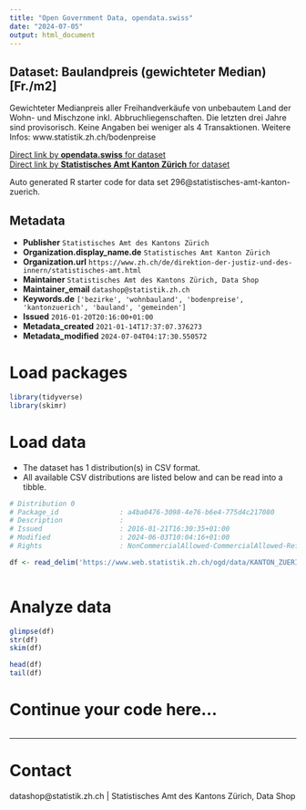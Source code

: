 ```yaml
---
title: "Open Government Data, opendata.swiss"
date: "2024-07-05"
output: html_document
---
```


## Dataset: Baulandpreis (gewichteter Median) [Fr./m2]

Gewichteter Medianpreis aller Freihandverkäufe von unbebautem Land der Wohn- und Mischzone inkl. Abbruchliegenschaften. Die letzten drei Jahre sind provisorisch. Keine Angaben bei weniger als 4 Transaktionen. Weitere Infos: www.statistik.zh.ch/bodenpreise

[Direct link by **opendata.swiss** for dataset](https://opendata.swiss/de/dataset/baulandpreis-median-fr-m2)<br>
[Direct link by **Statistisches Amt Kanton Zürich** for dataset](https://www.zh.ch/de/politik-staat/gemeinden/gemeindeportraet.html)

Auto generated R starter code for data set 296@statistisches-amt-kanton-zuerich.

## Metadata

- **Publisher** `Statistisches Amt des Kantons Zürich`
- **Organization.display_name.de** `Statistisches Amt Kanton Zürich`
- **Organization.url** `https://www.zh.ch/de/direktion-der-justiz-und-des-innern/statistisches-amt.html`
- **Maintainer** `Statistisches Amt des Kantons Zürich, Data Shop`
- **Maintainer_email** `datashop@statistik.zh.ch`
- **Keywords.de** `['bezirke', 'wohnbauland', 'bodenpreise', 'kantonzuerich', 'bauland', 'gemeinden']`
- **Issued** `2016-01-20T20:16:00+01:00`
- **Metadata_created** `2021-01-14T17:37:07.376273`
- **Metadata_modified** `2024-07-04T04:17:30.550572`


# Load packages

```r

library(tidyverse)
library(skimr)

```

# Load data

-   The dataset has 1 distribution(s) in CSV format.
-   All available CSV distributions are listed below and can be read into a tibble.

```r

# Distribution 0
# Package_id               : a4ba0476-3098-4e76-b6e4-775d4c217080
# Description              : 
# Issued                   : 2016-01-21T16:30:35+01:00
# Modified                 : 2024-06-03T10:04:16+01:00
# Rights                   : NonCommercialAllowed-CommercialAllowed-ReferenceRequired

df <- read_delim('https://www.web.statistik.zh.ch/ogd/data/KANTON_ZUERICH_199.csv')



```

# Analyze data

```r

glimpse(df)
str(df)
skim(df)

head(df)
tail(df)

```

# Continue your code here...

```r

```

------------------------------------------------------------------------

# Contact

datashop@statistik.zh.ch | Statistisches Amt des Kantons Zürich, Data Shop
